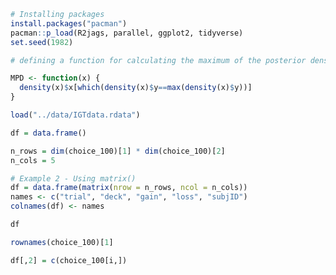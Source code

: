 

```r

# Installing packages
install.packages("pacman")
pacman::p_load(R2jags, parallel, ggplot2, tidyverse)
set.seed(1982)
```

```r
# defining a function for calculating the maximum of the posterior density (not exactly the same as the mode)

MPD <- function(x) {
  density(x)$x[which(density(x)$y==max(density(x)$y))]
}

```


```r
load("../data/IGTdata.rdata") 

df = data.frame()

n_rows = dim(choice_100)[1] * dim(choice_100)[2] 
n_cols = 5

# Example 2 - Using matrix()
df = data.frame(matrix(nrow = n_rows, ncol = n_cols)) 
names <- c("trial", "deck", "gain", "loss", "subjID")
colnames(df) <- names

df
```

```r
rownames(choice_100)[1]
```






```r
df[,2] = c(choice_100[i,])

```

